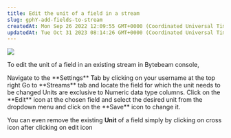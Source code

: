 ```yaml
---
title: Edit the unit of a field in a stream
slug: gphY-add-fields-to-stream
createdAt: Mon Sep 26 2022 12:09:55 GMT+0000 (Coordinated Universal Time)
updatedAt: Tue Oct 31 2023 08:14:26 GMT+0000 (Coordinated Universal Time)
---
```


![](https://usercontent.clueso.io/1f4455e0-789e-4beb-8cd9-4dac96bc47e4/8fce304f-0ade-49ab-baad-26fb6f03ba86/0979ed9e-52dc-4740-b41d-7f0886e4abf8/images/33b7b35d-ca88-41ca-bca9-0089212e867a.gif)

To edit the unit of a field in an existing stream in Bytebeam console,

<Steps>
<Step title="Access Settings Tab">
    Navigate to the **Settings** Tab by clicking on your username at the top right
  </Step>
  <Step title="Locate the Target Stream and Field">
    Go to **Streams** tab and locate the field for which the unit needs to be changed 
  </Step>
  <Step title="Initiate the Unit edit">
    <Warning>Units are exclusive to Numeric data type columns.</Warning>
    Click on the **Edit** icon at the chosen field and select the desired unit from the dropdown menu and click on the **Save** icon to change it.
  </Step>
</Steps>

<Note>You can even remove the existing **Unit** of a field simply by clicking on cross icon after clicking on edit icon</Note>